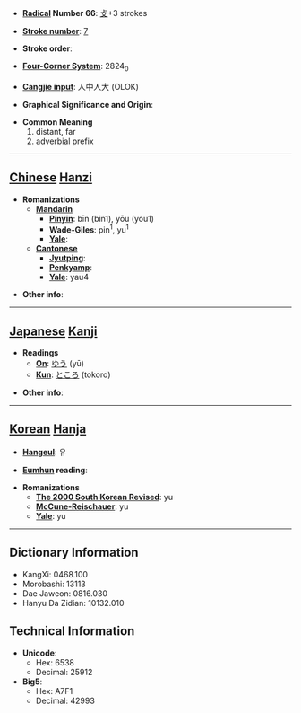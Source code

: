 * '''[[Wiktionary:Chinese radical index| Radical]] Number 66''': [[Wiktionary:Chinese radical index 攴|攴]]+3 strokes

* '''[[Wiktionary:Chinese total strokes index|Stroke number]]''': [[Wiktionary:Chinese total strokes index 7|7]]

* '''Stroke order''': 

* '''[[Wiktionary:Chinese four corner index|Four-Corner System]]''': 2824<sub>0</sub>

* '''[[Wiktionary:Chinese Cangjie index|Cangjie input]]''': 人中人大 (OLOK)

* '''Graphical Significance and Origin''': 

* '''Common Meaning'''
*#distant, far
*# adverbial prefix


----

== [[Chinese]] [[Hanzi]] ==

* '''Romanizations'''
** '''[[Mandarin]]'''
*** '''[[Pinyin]]''': bīn (bin1), yōu (you1)
*** '''[[Wade-Giles]]''': pin<sup>1</sup>, yu<sup>1</sup>
*** '''[[Yale]]''': 
** '''[[Cantonese]]'''
*** '''[[Jyutping]]''':
*** '''[[Penkyamp]]''': 
*** '''[[Yale]]''': yau4

* '''Other info''': 

----

== [[Japanese]] [[Kanji]] ==

* '''Readings'''
** '''[[On]]''': [[ゆう]] (yū)
** '''[[Kun]]''': [[ところ]] (tokoro)

* '''Other info''':  

----

== [[Korean]] [[Hanja]] ==

* '''[[Hangeul]]''': 유

* '''[[Eumhun]] reading''': 

* '''Romanizations'''
** '''[[The 2000 South Korean Revised Romanization|The 2000 South Korean Revised]]''': yu
** '''[[McCune-Reischauer]]''': yu
** '''[[Yale]]''': yu

----

== Dictionary Information ==

* KangXi: 0468.100
* Morobashi: 13113
* Dae Jaweon: 0816.030
* Hanyu Da Zidian: 10132.010

== Technical Information ==

* '''Unicode''':
** Hex: 6538
** Decimal: 25912
* '''Big5''':
** Hex: A7F1
** Decimal: 42993